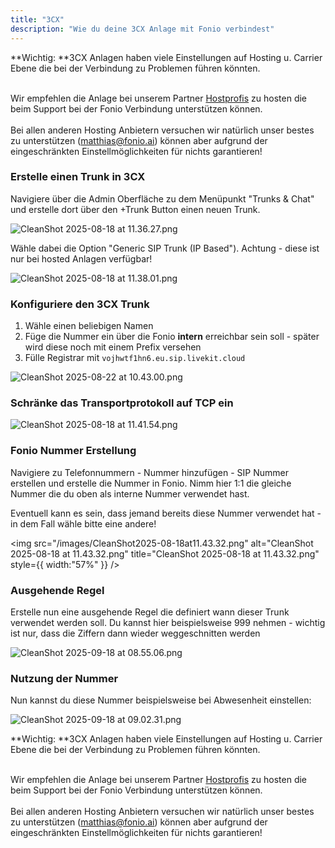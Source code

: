 ```yaml
---
title: "3CX"
description: "Wie du deine 3CX Anlage mit Fonio verbindest"
---
```


<Info>
  **Wichtig: **3CX Anlagen haben viele Einstellungen auf Hosting u. Carrier Ebene die bei der Verbindung zu Problemen führen könnten.

  \
  Wir empfehlen die Anlage bei unserem Partner [Hostprofis](https://www.hostprofis.com/web/) zu hosten die beim Support bei der Fonio Verbindung unterstützen können.\
  \
  Bei allen anderen Hosting Anbietern versuchen wir natürlich unser bestes zu unterstützen ([matthias@fonio.ai](mailto:matthias@fonio.ai)) können aber aufgrund der eingeschränkten Einstellmöglichkeiten für nichts garantieren!
</Info>

### Erstelle einen Trunk in 3CX

Navigiere über die Admin Oberfläche zu dem Menüpunkt "Trunks & Chat" und erstelle dort über den +Trunk Button einen neuen Trunk.

![CleanShot 2025-08-18 at 11.36.27.png](/images/CleanShot2025-08-18at11.36.27.png)

Wähle dabei die Option "Generic SIP Trunk (IP Based"). Achtung - diese ist nur bei hosted Anlagen verfügbar!

![CleanShot 2025-08-18 at 11.38.01.png](/images/CleanShot2025-08-18at11.38.01.png)

### Konfiguriere den 3CX Trunk

1. Wähle einen beliebigen Namen
2. Füge die Nummer ein über die Fonio **intern** erreichbar sein soll - später wird diese noch mit einem Prefix versehen
3. Fülle Registrar mit `vojhwtf1hn6.eu.sip.livekit.cloud`

![CleanShot 2025-08-22 at 10.43.00.png](/images/CleanShot2025-08-22at10.43.00.png)

### Schränke das Transportprotokoll auf TCP ein

![CleanShot 2025-08-18 at 11.41.54.png](/images/CleanShot2025-08-18at11.41.54.png)

### Fonio Nummer Erstellung

Navigiere zu Telefonnummern - Nummer hinzufügen - SIP Nummer erstellen und erstelle die Nummer in Fonio. Nimm hier 1:1 die gleiche Nummer die du oben als interne Nummer verwendet hast.

Eventuell kann es sein, dass jemand bereits diese Nummer verwendet hat - in dem Fall wähle bitte eine andere!

<img
  src="/images/CleanShot2025-08-18at11.43.32.png"
  alt="CleanShot 2025-08-18 at 11.43.32.png"
  title="CleanShot 2025-08-18 at 11.43.32.png"
  style={{ width:"57%" }}
/>

### Ausgehende Regel

Erstelle nun eine ausgehende Regel die definiert wann dieser Trunk verwendet werden soll. Du kannst hier beispielsweise 999 nehmen - wichtig ist nur, dass die Ziffern dann wieder weggeschnitten werden

![CleanShot 2025-09-18 at 08.55.06.png](/images/CleanShot2025-09-18at08.55.06.png)

### Nutzung der Nummer

Nun kannst du diese Nummer beispielsweise bei Abwesenheit einstellen:

![CleanShot 2025-09-18 at 09.02.31.png](/images/CleanShot2025-09-18at09.02.31.png)

<Info>
  **Wichtig: **3CX Anlagen haben viele Einstellungen auf Hosting u. Carrier Ebene die bei der Verbindung zu Problemen führen könnten.

  \
  Wir empfehlen die Anlage bei unserem Partner [Hostprofis](https://www.hostprofis.com/web/) zu hosten die beim Support bei der Fonio Verbindung unterstützen können.\
  \
  Bei allen anderen Hosting Anbietern versuchen wir natürlich unser bestes zu unterstützen ([matthias@fonio.ai](mailto:matthias@fonio.ai)) können aber aufgrund der eingeschränkten Einstellmöglichkeiten für nichts garantieren!
</Info>